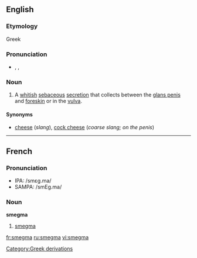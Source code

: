 ==English==
===Etymology===
Greek{{etystub|what is the Greek term it is from, and what does it mean?}}

===Pronunciation===
*{{AHD|smĕgʹmə}}, {{IPA|/ˈsmɛgmə/}}, {{SAMPA|/"smEgm@/}}

===Noun===
{{wikipedia}}
{{en-noun|-}}

# A [[whitish]] [[sebaceous]] [[secretion]] that collects between the [[glans penis]] and [[foreskin]] or in the [[vulva]].

====Synonyms====
*[[cheese]] (''slang''), [[cock cheese]] (''coarse slang; on the penis'')

----
==French==
===Pronunciation===
*IPA: /smɛɡ.ma/
*SAMPA: /smEg.ma/

===Noun===
'''smegma''' {{m}}

#[[smegma]]

[[Category:Greek derivations]]

[[fr:smegma]]
[[ru:smegma]]
[[vi:smegma]]